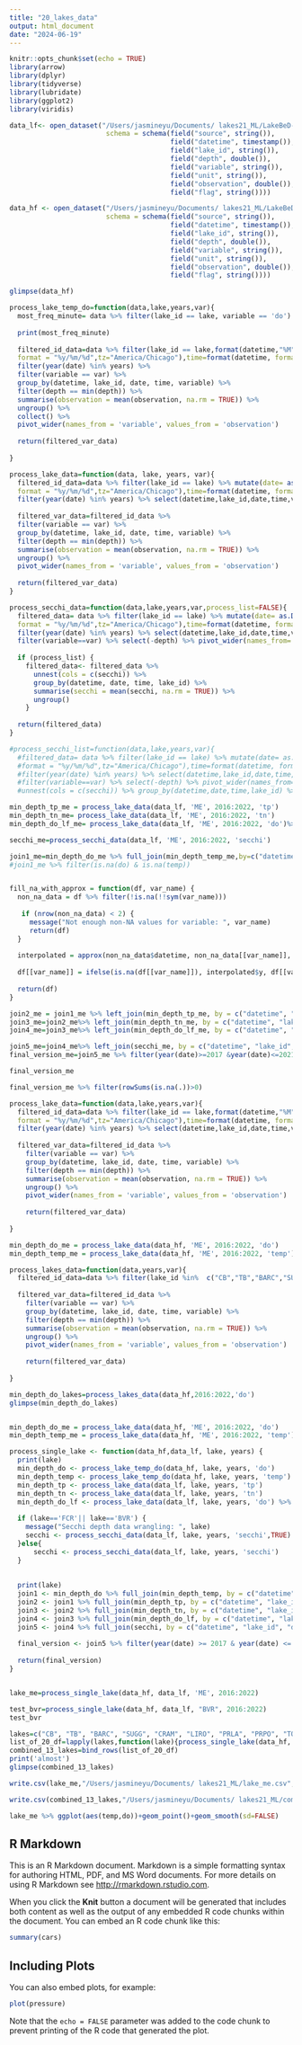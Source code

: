 ```yaml
---
title: "20_lakes_data"
output: html_document
date: "2024-06-19"
---
```


```r
knitr::opts_chunk$set(echo = TRUE)
library(arrow)
library(dplyr)
library(tidyverse)
library(lubridate)
library(ggplot2)
library(viridis)
```

```r
data_lf<- open_dataset("/Users/jasmineyu/Documents/ lakes21_ML/LakeBeD-US_2024/LowFrequency", 
                        schema = schema(field("source", string()),
                                        field("datetime", timestamp()),
                                        field("lake_id", string()),
                                        field("depth", double()),
                                        field("variable", string()),
                                        field("unit", string()),
                                        field("observation", double()),
                                        field("flag", string())))

```


```r

data_hf <- open_dataset("/Users/jasmineyu/Documents/ lakes21_ML/LakeBeD-US_2024/HighFrequency", 
                        schema = schema(field("source", string()),
                                        field("datetime", timestamp()),
                                        field("lake_id", string()),
                                        field("depth", double()),
                                        field("variable", string()),
                                        field("unit", string()),
                                        field("observation", double()),
                                        field("flag", string())))

glimpse(data_hf)

```

```r

process_lake_temp_do=function(data,lake,years,var){
  most_freq_minute= data %>% filter(lake_id == lake, variable == 'do') %>% mutate(date = as.Date(datetime,tz=  "America/Chicago"), minute = format(datetime, "%M")) %>% filter(year(date) %in% years) %>% collect() %>% group_by(minute) %>%summarise(n = n()) %>% arrange(desc(n)) %>% slice(1) %>% pull(minute)
  
  print(most_freq_minute)
  
  filtered_id_data=data %>% filter(lake_id == lake,format(datetime,"%M")== most_freq_minute) %>% mutate(date= as.Date(datetime,
  format = "%y/%m/%d",tz="America/Chicago"),time=format(datetime, format = "%H:%M:%S",tz="America/Chicago"))  %>% 
  filter(year(date) %in% years) %>% 
  filter(variable == var) %>%
  group_by(datetime, lake_id, date, time, variable) %>%
  filter(depth == min(depth)) %>%
  summarise(observation = mean(observation, na.rm = TRUE)) %>%
  ungroup() %>%
  collect() %>% 
  pivot_wider(names_from = 'variable', values_from = 'observation')
  
  return(filtered_var_data)
  
}
```

```r

process_lake_data=function(data, lake, years, var){
  filtered_id_data=data %>% filter(lake_id == lake) %>% mutate(date= as.Date(datetime,
  format = "%y/%m/%d",tz="America/Chicago"),time=format(datetime, format = "%H:%M:%S",tz="America/Chicago"))  %>% 
  filter(year(date) %in% years) %>% select(datetime,lake_id,date,time,variable,observation,depth) %>%  collect()
  
  filtered_var_data=filtered_id_data %>%
  filter(variable == var) %>%
  group_by(datetime, lake_id, date, time, variable) %>%
  filter(depth == min(depth)) %>%
  summarise(observation = mean(observation, na.rm = TRUE)) %>%
  ungroup() %>%
  pivot_wider(names_from = 'variable', values_from = 'observation')
  
  return(filtered_var_data)
}


```




```r

process_secchi_data=function(data,lake,years,var,process_list=FALSE){
  filtered_data= data %>% filter(lake_id == lake) %>% mutate(date= as.Date(datetime,
  format = "%y/%m/%d",tz="America/Chicago"),time=format(datetime, format = "%H:%M:%S",tz="America/Chicago"))  %>% 
  filter(year(date) %in% years) %>% select(datetime,lake_id,date,time,variable,observation,depth) %>%  collect() %>% 
  filter(variable==var) %>% select(-depth) %>% pivot_wider(names_from='variable',values_from='observation')
  
  if (process_list) {
    filtered_data<- filtered_data %>%
      unnest(cols = c(secchi)) %>%
      group_by(datetime, date, time, lake_id) %>%
      summarise(secchi = mean(secchi, na.rm = TRUE)) %>% 
      ungroup()
    }
  
  return(filtered_data)
}

```

```r

#process_secchi_list=function(data,lake,years,var){
  #filtered_data= data %>% filter(lake_id == lake) %>% mutate(date= as.Date(datetime,
  #format = "%y/%m/%d",tz="America/Chicago"),time=format(datetime, format = "%H:%M:%S",tz="America/Chicago"))  %>% 
  #filter(year(date) %in% years) %>% select(datetime,lake_id,date,time,variable,observation,depth) %>%  collect() %>% 
  #filter(variable==var) %>% select(-depth) %>% pivot_wider(names_from='variable',values_from='observation') %>% 
  #unnest(cols = c(secchi)) %>% group_by(datetime,date,time,lake_id) %>% summarise(secchi=mean(secchi)) %>% ungroup()}

```

```r

min_depth_tp_me = process_lake_data(data_lf, 'ME', 2016:2022, 'tp')
min_depth_tn_me= process_lake_data(data_lf, 'ME', 2016:2022, 'tn')
min_depth_do_lf_me= process_lake_data(data_lf, 'ME', 2016:2022, 'do')%>% rename(do_lf=do)
```

```r
secchi_me=process_secchi_data(data_lf, 'ME', 2016:2022, 'secchi')
```


```r
join1_me=min_depth_do_me %>% full_join(min_depth_temp_me,by=c("datetime", "lake_id", "date", "time")) %>%  arrange(date) 
#join1_me %>% filter(is.na(do) & is.na(temp))



```

```r

fill_na_with_approx = function(df, var_name) {
  non_na_data = df %>% filter(!is.na(!!sym(var_name)))
  
   if (nrow(non_na_data) < 2) {
     message("Not enough non-NA values for variable: ", var_name)
     return(df)
  }
  
  interpolated = approx(non_na_data$datetime, non_na_data[[var_name]], xout = df$datetime, rule = 1)
  
  df[[var_name]] = ifelse(is.na(df[[var_name]]), interpolated$y, df[[var_name]])
  
  return(df)
}

```

```r

join2_me = join1_me %>% left_join(min_depth_tp_me, by = c("datetime", "lake_id", "date", "time")) %>% arrange(date) %>% fill_na_with_approx("tp")
join3_me=join2_me%>% left_join(min_depth_tn_me, by = c("datetime", "lake_id", "date", "time")) %>% arrange(date) %>% fill_na_with_approx("tn")
join4_me=join3_me%>% left_join(min_depth_do_lf_me, by = c("datetime", "lake_id", "date", "time")) %>% arrange(date) %>% fill_na_with_approx("do_lf")

join5_me=join4_me%>% left_join(secchi_me, by = c("datetime", "lake_id", "date", "time")) %>% arrange(date) %>% fill_na_with_approx("secchi")
final_version_me=join5_me %>% filter(year(date)>=2017 &year(date)<=2021) %>% drop_na() 

final_version_me 

```

```r

final_version_me %>% filter(rowSums(is.na(.))>0)

```

```r

process_lake_data=function(data,lake,years,var){
  filtered_id_data=data %>% filter(lake_id == lake,format(datetime,"%M")=="00") %>% mutate(date= as.Date(datetime,
  format = "%y/%m/%d",tz="America/Chicago"),time=format(datetime, format = "%H:%M:%S",tz="America/Chicago"))  %>% 
  filter(year(date) %in% years) %>% select(datetime,lake_id,date,time,variable,observation,depth) %>%  collect()
  
  filtered_var_data=filtered_id_data %>%
    filter(variable == var) %>%
    group_by(datetime, lake_id, date, time, variable) %>%
    filter(depth == min(depth)) %>%
    summarise(observation = mean(observation, na.rm = TRUE)) %>%
    ungroup() %>%
    pivot_wider(names_from = 'variable', values_from = 'observation')
  
    return(filtered_var_data)
  
}

min_depth_do_me = process_lake_data(data_hf, 'ME', 2016:2022, 'do')
min_depth_temp_me = process_lake_data(data_hf, 'ME', 2016:2022, 'temp')


```

```r

process_lakes_data=function(data,years,var){
  filtered_id_data=data %>% filter(lake_id %in%  c("CB","TB","BARC","SUGG","CRAM","LIRO","PRLA","PRPO","TOOK","GL4","SP","TR","FCR","BVR"),format(datetime,"%M")=="00") %>% mutate(date= as.Date(datetime,format = "%y/%m/%d",tz="America/Chicago"),time=format(datetime, format = "%H:%M:%S",tz="America/Chicago"))%>% filter(year(date) %in% years) %>% select(datetime,lake_id,date,time,variable,observation,depth) %>%  collect()
  
  filtered_var_data=filtered_id_data %>%
    filter(variable == var) %>%
    group_by(datetime, lake_id, date, time, variable) %>%
    filter(depth == min(depth)) %>%
    summarise(observation = mean(observation, na.rm = TRUE)) %>%
    ungroup() %>%
    pivot_wider(names_from = 'variable', values_from = 'observation')
  
    return(filtered_var_data)
  
}
```

```r

min_depth_do_lakes=process_lakes_data(data_hf,2016:2022,'do')
glimpse(min_depth_do_lakes)



```

```r

min_depth_do_me = process_lake_data(data_hf, 'ME', 2016:2022, 'do')
min_depth_temp_me = process_lake_data(data_hf, 'ME', 2016:2022, 'temp')


```

```r

process_single_lake <- function(data_hf,data_lf, lake, years) {
  print(lake)
  min_depth_do <- process_lake_temp_do(data_hf, lake, years, 'do')
  min_depth_temp <- process_lake_temp_do(data_hf, lake, years, 'temp')
  min_depth_tp <- process_lake_data(data_lf, lake, years, 'tp')
  min_depth_tn <- process_lake_data(data_lf, lake, years, 'tn')
  min_depth_do_lf <- process_lake_data(data_lf, lake, years, 'do') %>% rename(do_lf = do)
  
  if (lake=='FCR'|| lake=='BVR') {
    message("Secchi depth data wrangling: ", lake)
    secchi <- process_secchi_data(data_lf, lake, years, 'secchi',TRUE)
  }else{
      secchi <- process_secchi_data(data_lf, lake, years, 'secchi')
  }
  
  
  print(lake)
  join1 <- min_depth_do %>% full_join(min_depth_temp, by = c("datetime", "lake_id", "date", "time")) %>% arrange(date)
  join2 <- join1 %>% full_join(min_depth_tp, by = c("datetime", "lake_id", "date", "time")) %>% arrange(date) %>% fill_na_with_approx("tp")
  join3 <- join2 %>% full_join(min_depth_tn, by = c("datetime", "lake_id", "date", "time")) %>% arrange(date) %>% fill_na_with_approx("tn")
  join4 <- join3 %>% full_join(min_depth_do_lf, by = c("datetime", "lake_id", "date", "time")) %>% arrange(date) %>% fill_na_with_approx("do_lf")
  join5 <- join4 %>% full_join(secchi, by = c("datetime", "lake_id", "date", "time")) %>% arrange(date) %>% fill_na_with_approx("secchi")
  
  final_version <- join5 %>% filter(year(date) >= 2017 & year(date) <= 2021) %>% drop_na()
  
  return(final_version)
}



```

```r


lake_me=process_single_lake(data_hf, data_lf, 'ME', 2016:2022)


```

```r


test_bvr=process_single_lake(data_hf, data_lf, "BVR", 2016:2022)
test_bvr

```

```r

lakes=c("CB", "TB", "BARC", "SUGG", "CRAM", "LIRO", "PRLA", "PRPO", "TOOK","SP", "TR","FCR", "BVR")
list_of_20_df=lapply(lakes,function(lake){process_single_lake(data_hf, data_lf, lake, 2016:2022)})
combined_13_lakes=bind_rows(list_of_20_df)
print('almost')
glimpse(combined_13_lakes)

```
```r

write.csv(lake_me,"/Users/jasmineyu/Documents/ lakes21_ML/lake_me.csv",row.names = FALSE)
```

```r
write.csv(combined_13_lakes,"/Users/jasmineyu/Documents/ lakes21_ML/combined_13_lakes.csv",row.names = FALSE)
```

```r
lake_me %>% ggplot(aes(temp,do))+geom_point()+geom_smooth(sd=FALSE)


```
## R Markdown

This is an R Markdown document. Markdown is a simple formatting syntax for authoring HTML, PDF, and MS Word documents. For more details on using R Markdown see <http://rmarkdown.rstudio.com>.

When you click the **Knit** button a document will be generated that includes both content as well as the output of any embedded R code chunks within the document. You can embed an R code chunk like this:

```r
summary(cars)
```

## Including Plots

You can also embed plots, for example:

```r
plot(pressure)
```

Note that the `echo = FALSE` parameter was added to the code chunk to prevent printing of the R code that generated the plot.
